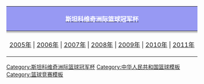 {| class="toccolours" style="margin:0.5em auto; clear: both; text-align: center; width:90%;"
! style="background: #9799F3;" | [[斯坦科维奇洲际篮球冠军杯|<font color="white">斯坦科维奇洲际篮球冠军杯</font>]]
|-
!style="background:#D0D0D0; font-size:90%;"|{{CHN}}
|-
| [[2005年斯坦科维奇洲际篮球冠军杯|2005年]] | [[2006年斯坦科维奇洲际篮球冠军杯|2006年]] | [[2007年斯坦科维奇洲际篮球冠军杯|2007年]] | [[2008年斯坦科维奇洲际篮球冠军杯|2008年]] | [[2009年斯坦科维奇洲际篮球冠军杯|2009年]] | [[2010年斯坦科维奇洲际篮球冠军杯|2010年]] | [[2011年斯坦科维奇洲际篮球冠军杯|2011年]] 
|}<noinclude>
[[Category:斯坦科维奇洲际篮球冠军杯]]
[[Category:中华人民共和国篮球模板]]
[[Category:篮球竞赛模板]]
</noinclude>